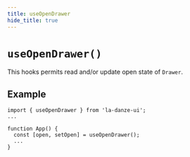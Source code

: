 ```yaml
---
title: useOpenDrawer
hide_title: true
---
```


# `useOpenDrawer()`

This hooks permits read and/or update open state of `Drawer`.

## Example

```tsx
import { useOpenDrawer } from 'la-danze-ui';
...

function App() {
  const [open, setOpen] = useOpenDrawer();
  ...
}
```